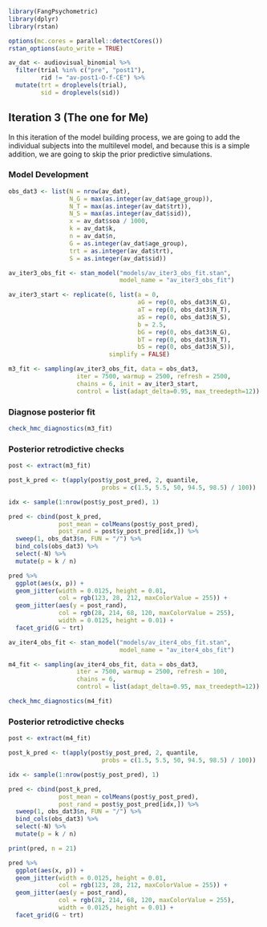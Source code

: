 ```r
library(FangPsychometric)
library(dplyr)
library(rstan)

options(mc.cores = parallel::detectCores())
rstan_options(auto_write = TRUE)

av_dat <- audiovisual_binomial %>%
  filter(trial %in% c("pre", "post1"),
         rid != "av-post1-O-f-CE") %>%
  mutate(trt = droplevels(trial),
         sid = droplevels(sid))
```


## Iteration 3 (The one for Me)

In this iteration of the model building process, we are going to add the individual subjects into the multilevel model, and because this is a simple addition, we are going to skip the prior predictive simulations. 

### Model Development

```r
obs_dat3 <- list(N = nrow(av_dat),
                 N_G = max(as.integer(av_dat$age_group)),
                 N_T = max(as.integer(av_dat$trt)),
                 N_S = max(as.integer(av_dat$sid)),
                 x = av_dat$soa / 1000,
                 k = av_dat$k,
                 n = av_dat$n,
                 G = as.integer(av_dat$age_group),
                 trt = as.integer(av_dat$trt),
                 S = as.integer(av_dat$sid))

av_iter3_obs_fit <- stan_model("models/av_iter3_obs_fit.stan",
                               model_name = "av_iter3_obs_fit")

av_iter3_start <- replicate(6, list(a = 0, 
                                    aG = rep(0, obs_dat3$N_G), 
                                    aT = rep(0, obs_dat3$N_T), 
                                    aS = rep(0, obs_dat3$N_S),
                                    b = 2.5,
                                    bG = rep(0, obs_dat3$N_G),
                                    bT = rep(0, obs_dat3$N_T),
                                    bS = rep(0, obs_dat3$N_S)),
                            simplify = FALSE)

m3_fit <- sampling(av_iter3_obs_fit, data = obs_dat3, 
                   iter = 7500, warmup = 2500, refresh = 2500,
                   chains = 6, init = av_iter3_start,
                   control = list(adapt_delta=0.95, max_treedepth=12))
```


### Diagnose posterior fit

```r
check_hmc_diagnostics(m3_fit)
```

### Posterior retrodictive checks

```r
post <- extract(m3_fit)
```

```r
post_k_pred <- t(apply(post$y_post_pred, 2, quantile,
                          probs = c(1.5, 5.5, 50, 94.5, 98.5) / 100))

idx <- sample(1:nrow(post$y_post_pred), 1)

pred <- cbind(post_k_pred, 
              post_mean = colMeans(post$y_post_pred),
              post_rand = post$y_post_pred[idx,]) %>%
  sweep(1, obs_dat3$n, FUN = "/") %>%
  bind_cols(obs_dat3) %>%
  select(-N) %>%
  mutate(p = k / n)
```


```r
pred %>%
  ggplot(aes(x, p)) +
  geom_jitter(width = 0.0125, height = 0.01,
              col = rgb(123, 28, 212, maxColorValue = 255)) +
  geom_jitter(aes(y = post_rand), 
              col = rgb(28, 214, 68, 120, maxColorValue = 255),
              width = 0.0125, height = 0.01) +
  facet_grid(G ~ trt)
```


```r
av_iter4_obs_fit <- stan_model("models/av_iter4_obs_fit.stan",
                               model_name = "av_iter4_obs_fit")

m4_fit <- sampling(av_iter4_obs_fit, data = obs_dat3, 
                   iter = 7500, warmup = 2500, refresh = 100,
                   chains = 6,
                   control = list(adapt_delta=0.95, max_treedepth=12))

check_hmc_diagnostics(m4_fit)
```

### Posterior retrodictive checks

```r
post <- extract(m4_fit)
```

```r
post_k_pred <- t(apply(post$y_post_pred, 2, quantile,
                          probs = c(1.5, 5.5, 50, 94.5, 98.5) / 100))

idx <- sample(1:nrow(post$y_post_pred), 1)

pred <- cbind(post_k_pred, 
              post_mean = colMeans(post$y_post_pred),
              post_rand = post$y_post_pred[idx,]) %>%
  sweep(1, obs_dat3$n, FUN = "/") %>%
  bind_cols(obs_dat3) %>%
  select(-N) %>%
  mutate(p = k / n)

print(pred, n = 21)
```


```r
pred %>%
  ggplot(aes(x, p)) +
  geom_jitter(width = 0.0125, height = 0.01,
              col = rgb(123, 28, 212, maxColorValue = 255)) +
  geom_jitter(aes(y = post_rand), 
              col = rgb(28, 214, 68, 120, maxColorValue = 255),
              width = 0.0125, height = 0.01) +
  facet_grid(G ~ trt)
```
